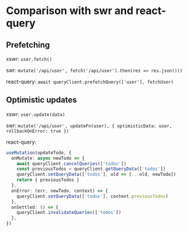 # Comparison with swr and react-query

## Prefetching

xswr: `user.fetch()`

swr: `mutate('/api/user', fetch('/api/user').then(res => res.json()))`

react-query: `await queryClient.prefetchQuery(['user'], fetchUser)`

## Optimistic updates

xswr: `user.update(data)`

swr: `mutate('/api/user', updateFn(user), { optimisticData: user, rollbackOnError: true })`

react-query:
```typescript
useMutation(updateTodo, {
  onMutate: async newTodo => {
    await queryClient.cancelQueries(['todos'])
    const previousTodos = queryClient.getQueryData(['todos'])
    queryClient.setQueryData(['todos'], old => [...old, newTodo])
    return { previousTodos }
  },
  onError: (err, newTodo, context) => {
    queryClient.setQueryData(['todos'], context.previousTodos)
  },
  onSettled: () => {
    queryClient.invalidateQueries(['todos'])
  },
})
```